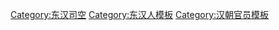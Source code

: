 {{Navbox
|listclass = hlist
|name = 東漢大司空司空
|title = [[東漢大司空、司空列表|東漢大司空、司空]]
|state = autocollapse

|group1 = [[大司空]]
|list1 = 
* [[王梁 (漢朝)|王梁]]
* [[宋弘]]
* [[李通 (固始侯)|李通]]
* [[竇融]]
* [[朱浮]]
* [[杜林 (東漢)|杜林]]
* [[张纯 (武始侯)|張純]]
* [[唐珍]]

|group2 = [[司空]]
|list2 = 
* [[张纯 (武始侯)|張純]]
* [[冯鲂]]
* [[伏恭]]
* [[牟融]]
* [[第五倫]]
* [[袁安]]
* [[任隗]]
* [[劉方 (東漢)|劉方]]
* [[張奮 (武始侯)|張奮]]
* [[韓棱]]
* [[巢堪]]
* [[徐防]]
* [[陳寵 (漢朝)|陳寵]]
* [[尹勤]]
* [[周章 (東漢)|周章]]
* [[張敏 (東漢)|張敏]]
* [[刘恺 (东汉)|劉愷]]
* [[袁敞]]
* [[李郃 (漢朝)|李郃]]
* [[陈褒 (汉朝)|陳褒]]
* [[刘授]]
* [[陶敦]]
* [[张晧]]
* [[王龚]]
* [[孔扶]]
* [[王卓 (東漢)|王卓]]
* [[郭虔]]
* [[赵戒]]
* [[袁湯]]
* [[胡廣 (漢朝)|胡廣]]
* [[黄琼]]
* [[赵戒]]
* [[房植]]
* [[韓縯]]
* [[孫朗 (東漢)|孫朗]]
* [[盛允]]
* [[虞放]]
* [[黄琼]]
* [[劉寵 (東萊)|劉寵]]
* [[周景 (東漢)|周景]]
* [[劉茂 (司空)|劉茂]]
* [[宣酆]]
* [[王畅 (东汉)|王暢]]
* [[劉寵 (東萊)|劉寵]]
* [[许栩]]
* [[劉囂 (東漢)|劉囂]]
* [[橋玄]]
* [[来艳]]
* [[宗俱]]
* [[楊賜]]
* [[唐珍]]
* [[许训]]
* [[刘逸]]
* [[陳球 (東漢)|陳球]]
* [[陳耽]]
* [[来艳]]
* [[袁逢]]
* [[张济 (汝南)|張濟]]
* [[张温 (东汉)|張溫]]
* [[楊賜]]
* [[许相]]
* [[丁宮]]
* [[劉弘 (司空)|劉弘]]
* [[董卓]]
* [[楊彪]]
* [[荀爽]]
* [[种拂|-{种}-拂]]
* [[淳于嘉|淳-{于}-嘉]]
* [[张喜]]
* [[楊彪]]
* [[曹操]]
* [[趙溫]]
|below = 
}}<noinclude>
[[Category:东汉司空]]
[[Category:东汉人模板]]
[[Category:汉朝官员模板]]
</noinclude>